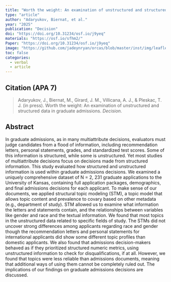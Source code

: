 ```yaml
---
title: "Worth the weight: An examination of unstructured and structured data in graduate admissions"
type: "article"
author: "Adaryukov, Biernat, et al."
year: "2025"
publication: "Decision"
doi: "https://doi.org/10.31234/osf.io/j9yeq"
materials: "https://osf.io/sfhm2/"
Paper: "https://doi.org/10.31234/osf.io/j9yeq"
image: "https://github.com/jadeynryan/orcas/blob/master/inst/img/leaflet_screenshot.png?raw=true"
toc: false
categories:
  - verbal
  - article
---
```


## Citation (APA 7)

> Adaryukov, J., Biernat, M., Girard, J. M., Villicana, A. J., & Pleskac, T. J. (in press). Worth the weight: An examination of unstructured and structured data in graduate admissions. *Decision.*

## Abstract

In graduate admissions, as in many multiattribute decisions, evaluators must judge candidates from a flood of information, including recommendation letters, personal statements, grades, and standardized test scores. Some of this information is structured, while some is unstructured. Yet most studies of multiattribute decisions focus on decisions made from structured information. This study evaluated how structured and unstructured information is used within graduate admissions decisions. We examined a uniquely comprehensive dataset of N = 2, 231 graduate applications to the University of Kansas, containing full application packages, demographics, and final admissions decisions for each applicant. To make sense of our documents, we applied structural topic modeling (STM), a topic model that allows topic content and prevalence to covary based on other metadata (e.g., department of study). STM allowed us to examine what information the letters and statements contain, and the relationships between variables like gender and race and the textual information. We found that most topics in the unstructured data related to specific fields of study. The STMs did not uncover strong differences among applicants regarding race and gender though the recommendation letters and personal statements for international applicants did show some different topic profiles than domestic applicants. We also found that admissions decision-makers behaved as if they prioritized structured numeric metrics, using unstructured information to check for disqualifications, if at all. However, we found that topics were less reliable than admissions documents, meaning that additional ways of using them cannot be completely ruled out. The implications of our findings on graduate admissions decisions are discussed.
